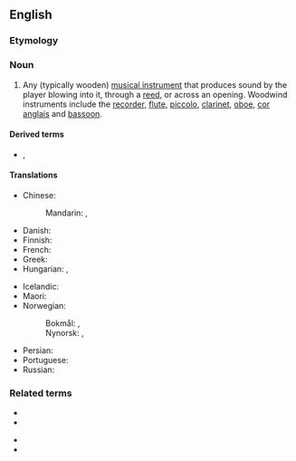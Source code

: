 ==English==

===Etymology===
{{compound|en|wood|wind}}

===Noun===
{{en-noun}}

# {{lb|en|musical instruments}} Any (typically wooden) [[musical instrument]] that produces sound by the player blowing into it, through a [[reed]], or across an opening. Woodwind instruments include the [[recorder]], [[flute]], [[piccolo]], [[clarinet]], [[oboe]], [[cor anglais]] and [[bassoon]].

====Derived terms====
* {{l|en|woodwindist}}, {{l|en|woodwinder}}

====Translations====
{{trans-top|musical instrument}}
* Chinese:
*: Mandarin: {{t+|cmn|木管樂器|sc=Hani}}, {{t+|cmn|木管乐器|tr=mùguǎn yuèqì|sc=Hani}}
* Danish: {{t|da|træblæser}}
* Finnish: {{t+|fi|puupuhallin}}
* French: {{t+|fr|bois}}
* Greek: {{t|el|ξύλινα πνευστά|n-p}}
* Hungarian: {{t+|hu|fafúvós}} {{qualifier|wooden}}, {{t|hu|rézfúvós}} {{qualifier|metal, literarily: copper}}
{{trans-mid}}
* Icelandic: {{t|is|tréblásturshljóðfæri|n}}
* Maori: {{t|mi|pūhau}}
* Norwegian:
*: Bokmål: {{t|nb|treblåser|m}}, {{t|nb|treblåseinstrument|n}}
*: Nynorsk: {{t|nn|treblåsar|m}}, {{t|nn|treblåseinstrument|n}}
* Persian: {{t|fa|ساز بادی|tr=sâz-e bâdi|sc=fa-Arab}}
* Portuguese: {{t+|pt|madeira|f}}
* Russian: {{t|ru|[[деревя́нный]] [[духово́й]] [[инструме́нт]]|m}}
{{trans-bottom}}

===Related terms===
{{rel-top}}
* {{l|en|brass instrument}}
* {{l|en|keyboard instrument}}
{{rel-mid}}
* {{l|en|percussion instrument}}
* {{l|en|string instrument}}
{{rel-bottom}}